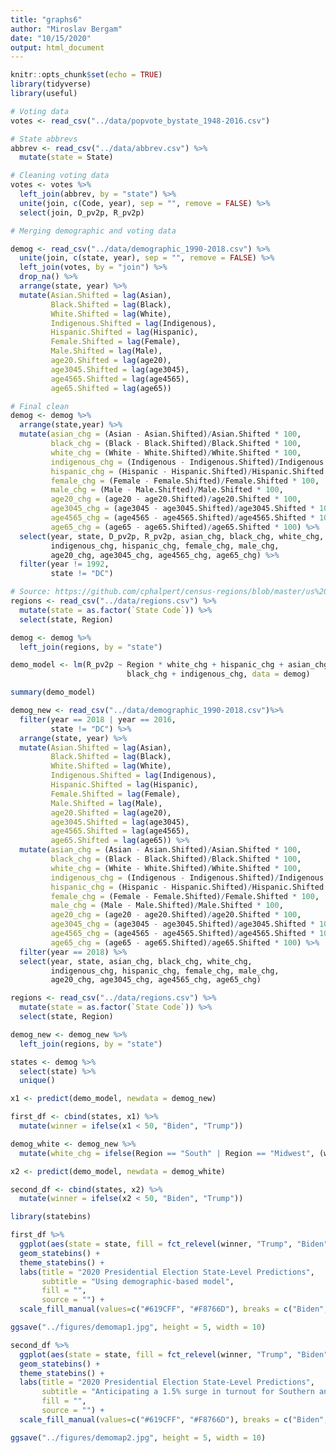 ```yaml
---
title: "graphs6"
author: "Miroslav Bergam"
date: "10/15/2020"
output: html_document
---
```


```r
knitr::opts_chunk$set(echo = TRUE)
library(tidyverse)
library(useful)
```

```r

# Voting data
votes <- read_csv("../data/popvote_bystate_1948-2016.csv")

# State abbrevs
abbrev <- read_csv("../data/abbrev.csv") %>%
  mutate(state = State)

# Cleaning voting data
votes <- votes %>%
  left_join(abbrev, by = "state") %>%
  unite(join, c(Code, year), sep = "", remove = FALSE) %>%
  select(join, D_pv2p, R_pv2p)

# Merging demographic and voting data

demog <- read_csv("../data/demographic_1990-2018.csv") %>%
  unite(join, c(state, year), sep = "", remove = FALSE) %>%
  left_join(votes, by = "join") %>%
  drop_na() %>%
  arrange(state, year) %>%
  mutate(Asian.Shifted = lag(Asian),
         Black.Shifted = lag(Black),
         White.Shifted = lag(White),
         Indigenous.Shifted = lag(Indigenous),
         Hispanic.Shifted = lag(Hispanic),
         Female.Shifted = lag(Female),
         Male.Shifted = lag(Male),
         age20.Shifted = lag(age20),
         age3045.Shifted = lag(age3045),
         age4565.Shifted = lag(age4565),
         age65.Shifted = lag(age65)) 

# Final clean
demog <- demog %>%
  arrange(state,year) %>%
  mutate(asian_chg = (Asian - Asian.Shifted)/Asian.Shifted * 100,
         black_chg = (Black - Black.Shifted)/Black.Shifted * 100,
         white_chg = (White - White.Shifted)/White.Shifted * 100,
         indigenous_chg = (Indigenous - Indigenous.Shifted)/Indigenous.Shifted * 100,
         hispanic_chg = (Hispanic - Hispanic.Shifted)/Hispanic.Shifted * 100,
         female_chg = (Female - Female.Shifted)/Female.Shifted * 100,
         male_chg = (Male - Male.Shifted)/Male.Shifted * 100,
         age20_chg = (age20 - age20.Shifted)/age20.Shifted * 100,
         age3045_chg = (age3045 - age3045.Shifted)/age3045.Shifted * 100,
         age4565_chg = (age4565 - age4565.Shifted)/age4565.Shifted * 100,
         age65_chg = (age65 - age65.Shifted)/age65.Shifted * 100) %>%
  select(year, state, D_pv2p, R_pv2p, asian_chg, black_chg, white_chg,
         indigenous_chg, hispanic_chg, female_chg, male_chg,
         age20_chg, age3045_chg, age4565_chg, age65_chg) %>%
  filter(year != 1992,
         state != "DC")

# Source: https://github.com/cphalpert/census-regions/blob/master/us%20census%20bureau%20regions%20and%20divisions.csv
regions <- read_csv("../data/regions.csv") %>%
  mutate(state = as.factor(`State Code`)) %>%
  select(state, Region)

demog <- demog %>%
  left_join(regions, by = "state")

```

```r

demo_model <- lm(R_pv2p ~ Region * white_chg + hispanic_chg + asian_chg + 
                          black_chg + indigenous_chg, data = demog)

summary(demo_model)

```

```r

demog_new <- read_csv("../data/demographic_1990-2018.csv")%>%
  filter(year == 2018 | year == 2016,
         state != "DC") %>%
  arrange(state, year) %>%
  mutate(Asian.Shifted = lag(Asian),
         Black.Shifted = lag(Black),
         White.Shifted = lag(White),
         Indigenous.Shifted = lag(Indigenous),
         Hispanic.Shifted = lag(Hispanic),
         Female.Shifted = lag(Female),
         Male.Shifted = lag(Male),
         age20.Shifted = lag(age20),
         age3045.Shifted = lag(age3045),
         age4565.Shifted = lag(age4565),
         age65.Shifted = lag(age65)) %>%
  mutate(asian_chg = (Asian - Asian.Shifted)/Asian.Shifted * 100,
         black_chg = (Black - Black.Shifted)/Black.Shifted * 100,
         white_chg = (White - White.Shifted)/White.Shifted * 100,
         indigenous_chg = (Indigenous - Indigenous.Shifted)/Indigenous.Shifted * 100,
         hispanic_chg = (Hispanic - Hispanic.Shifted)/Hispanic.Shifted * 100,
         female_chg = (Female - Female.Shifted)/Female.Shifted * 100,
         male_chg = (Male - Male.Shifted)/Male.Shifted * 100,
         age20_chg = (age20 - age20.Shifted)/age20.Shifted * 100,
         age3045_chg = (age3045 - age3045.Shifted)/age3045.Shifted * 100,
         age4565_chg = (age4565 - age4565.Shifted)/age4565.Shifted * 100,
         age65_chg = (age65 - age65.Shifted)/age65.Shifted * 100) %>%
  filter(year == 2018) %>%
  select(year, state, asian_chg, black_chg, white_chg,
         indigenous_chg, hispanic_chg, female_chg, male_chg,
         age20_chg, age3045_chg, age4565_chg, age65_chg)

regions <- read_csv("../data/regions.csv") %>%
  mutate(state = as.factor(`State Code`)) %>%
  select(state, Region)

demog_new <- demog_new %>%
  left_join(regions, by = "state")

states <- demog %>%
  select(state) %>%
  unique()

x1 <- predict(demo_model, newdata = demog_new)

first_df <- cbind(states, x1) %>%
  mutate(winner = ifelse(x1 < 50, "Biden", "Trump"))

demog_white <- demog_new %>%
  mutate(white_chg = ifelse(Region == "South" | Region == "Midwest", (white_chg + 1.5), white_chg))

x2 <- predict(demo_model, newdata = demog_white)

second_df <- cbind(states, x2) %>%
  mutate(winner = ifelse(x2 < 50, "Biden", "Trump"))

```

```r

library(statebins)

first_df %>% 
  ggplot(aes(state = state, fill = fct_relevel(winner, "Trump", "Biden"))) +
  geom_statebins() +
  theme_statebins() +
  labs(title = "2020 Presidential Election State-Level Predictions",
       subtitle = "Using demographic-based model",
       fill = "",
       source = "") +
  scale_fill_manual(values=c("#619CFF", "#F8766D"), breaks = c("Biden", "Trump"))

ggsave("../figures/demomap1.jpg", height = 5, width = 10)

second_df %>% 
  ggplot(aes(state = state, fill = fct_relevel(winner, "Trump", "Biden"))) +
  geom_statebins() +
  theme_statebins() +
  labs(title = "2020 Presidential Election State-Level Predictions",
       subtitle = "Anticipating a 1.5% surge in turnout for Southern and Midwestern Whites",
       fill = "",
       source = "") +
  scale_fill_manual(values=c("#619CFF", "#F8766D"), breaks = c("Biden", "Trump"))

ggsave("../figures/demomap2.jpg", height = 5, width = 10)

```



